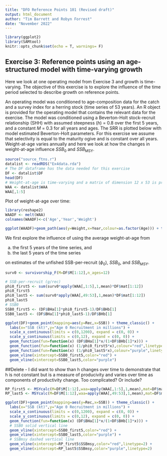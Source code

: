 ```yaml
---
title: "DFO Reference Points 101 (Revised draft)"
output: html_document
author: "Tim Barrett and Robyn Forrest"
date: "November 2022"
---
```


```r
library(ggplot2)
library(SAMtool)
knitr::opts_chunk$set(echo = T, warnings= F)
```

## Exercise 3: Reference points using an age-structured model with time-varying growth

Here we look at one operating model from Exercise 3 and growth is time-varying. The objective of this exercise is to explore the influence of the time period selected to describe growth on reference points. 

An operating model was conditioned to age-composition data for the catch and a survey index for a herring stock (time series of 53 years). An R object is provided for the operating model that contains the relevant data for the exercise. The model was conditioned using a Beverton-Holt stock-recruit relationship (SHH) with assumed steepness (*h*) = 0.8 over the first 5 years, and a constant *M* = 0.3 for all years and ages. The SRR is plotted below with model estimated Beverton-Holt parameters. For this exercise we assume that selectivity is equal to the maturity ogive and is constant over all years. Weight-at-age varies annually and here we look at how the changes in weight-at-age influence *SSB*~0~ and *SSB*~MSY~.

```r
source("source_ftns.r")
datalist <- readRDS("Ex4data.rda")
# The DF dataframe has the data needed for this exercise
DF <- datalist$DF
head(DF)
# Weight-at-age is time-varying and a matrix of dimension 12 x 53 is provided with the weights-at-age 0 to 11+ for 53 years
WAA <- datalist$WAA
WAA[,1:5]

```

Plot of weight-at-age over time:

```r
library(reshape2)
WAADF <- melt(WAA)
colnames(WAADF)<-c('Age','Year','Weight')

ggplot(WAADF)+geom_path(aes(y=Weight,x=Year,colour=as.factor(Age))) + theme_classic() 
```

We first explore the influence of using the average weight-at-age from 

a) the first 5 years of the time series, and 
b) the last 5 years of the time series

on estimates of the unfished SSB-per-recruit ($\phi$~0~), $SSB_0$, and $SSB_{MSY}$.

```r

surv0 <- survivorship_F(M=DF$M[1:12],n_ages=12)

# SSB-per-recruit (g/rec)
phi0_first5 <- sum(surv0*apply(WAA[,1:5],1,mean)*DF$mat[1:12])
phi0_first5
phi0_last5 <- sum(surv0*apply(WAA[,49:53],1,mean)*DF$mat[1:12])
phi0_last5
# SSB0
SSB0_first5 <- (DF$BHa[1]*phi0_first5-1)/DF$BHb[1] 
SSB0_last5 <- (DF$BHa[1]*phi0_last5-1)/DF$BHb[1] 

ggplot(DF)+geom_point(mapping=aes(y=Rec,x=SSB)) + theme_classic() +
  labs(x="SSB (kt)",y="Age 0 Recruitment in millions") +
  scale_x_continuous(limits = c(0,1200), expand = c(0, 0)) +
  scale_y_continuous(limits = c(0,12), expand = c(0, 0)) +
  geom_function(fun=function(x) (DF$BHa[1]*x/(1+DF$BHb[1]*x))) +
  geom_function(fun=function(x) (1/phi0_first5*x),colour="red",linetype=2) +
  geom_function(fun=function(x) (1/phi0_last5*x),colour="purple",linetype=2) +
  geom_vline(xintercept=SSB0_first5,color="red") +
  geom_vline(xintercept=SSB0_last5,color="purple") 

```

##Delete - I did want to show than h changes over time to demonstrate that h is not constant but is a measure of producivity and varies over time as components of productivity change. Too complicated? Or include?

```r

RP_first5 <- MSYcalc(M=DF$M[1:12],waa=apply(WAA[,1:5],1,mean),mat=DF$mat[1:12],sel=DF$sel[1:12],a=DF$BHa[1],b=DF$BHb[1])
RP_last5 <- MSYcalc(M=DF$M[1:12],waa=apply(WAA[,49:53],1,mean),mat=DF$mat[1:12],sel=DF$sel[1:12],a=DF$BHa[1],b=DF$BHb[1])

ggplot(DF)+geom_point(mapping=aes(y=Rec,x=SSB)) + theme_classic() +
  labs(x="SSB (kt)",y="Age 0 Recruitment in millions") +
  scale_x_continuous(limits = c(0,1200), expand = c(0, 0)) +
  scale_y_continuous(limits = c(0,12), expand = c(0, 0)) +
  geom_function(fun=function(x) (DF$BHa[1]*x/(1+DF$BHb[1]*x))) +
  # SSB0 solid vertical line
  geom_vline(xintercept=SSB0_first5,color="red") +
  geom_vline(xintercept=SSB0_last5,color="purple") +
  # SSBmsy dashed vertical line
  geom_vline(xintercept=RP_first5$SSBmsy,color="red",linetype=2) +
  geom_vline(xintercept=RP_last5$SSBmsy,color="purple",linetype=2) 

```


